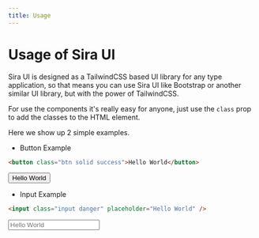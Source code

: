 ```yaml
---
title: Usage
---
```


# Usage of Sira UI

Sira UI is designed as a TailwindCSS based UI library for any type application,
so that means you can use Sira UI like Bootstrap or another similar UI library, but with the power of TailwindCSS.

For use the components it's really easy for anyone, just use the `class` prop to add the classes to the HTML element.

Here we show up 2 simple examples.

- Button Example

```html
<button class="btn solid success">Hello World</button>
```

<button className="btn solid success">Hello World</button>

- Input Example

```html
<input class="input danger" placeholder="Hello World" />
```

<input className="!input !ring-offset-transparent danger" placeholder="Hello World" />

